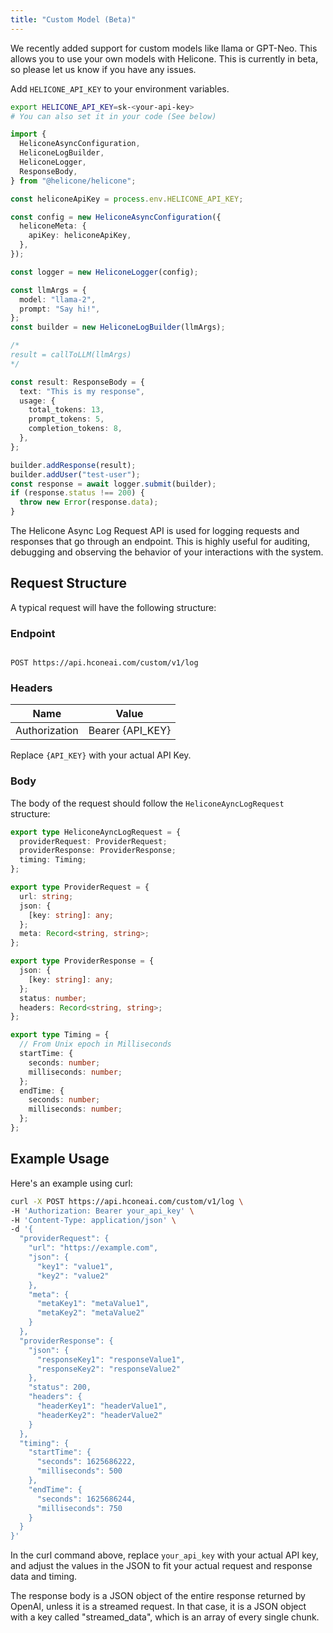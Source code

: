 ```yaml
---
title: "Custom Model (Beta)"
---
```


We recently added support for custom models like llama or GPT-Neo.
This allows you to use your own models with Helicone.
This is currently in beta, so please let us know if you have any issues.

<Tabs>
<Tab title="NodeJS">

Add `HELICONE_API_KEY` to your environment variables.

```bash
export HELICONE_API_KEY=sk-<your-api-key>
# You can also set it in your code (See below)
```

```typescript
import {
  HeliconeAsyncConfiguration,
  HeliconeLogBuilder,
  HeliconeLogger,
  ResponseBody,
} from "@helicone/helicone";

const heliconeApiKey = process.env.HELICONE_API_KEY;

const config = new HeliconeAsyncConfiguration({
  heliconeMeta: {
    apiKey: heliconeApiKey,
  },
});

const logger = new HeliconeLogger(config);

const llmArgs = {
  model: "llama-2",
  prompt: "Say hi!",
};
const builder = new HeliconeLogBuilder(llmArgs);

/*
result = callToLLM(llmArgs)
*/

const result: ResponseBody = {
  text: "This is my response",
  usage: {
    total_tokens: 13,
    prompt_tokens: 5,
    completion_tokens: 8,
  },
};

builder.addResponse(result);
builder.addUser("test-user");
const response = await logger.submit(builder);
if (response.status !== 200) {
  throw new Error(response.data);
}
```

</Tab>

<Tab title="Curl">
The Helicone Async Log Request API is used for logging requests and responses that
go through an endpoint. This is highly useful for auditing, debugging and observing
the behavior of your interactions with the system.

## Request Structure

A typical request will have the following structure:

### Endpoint

```

POST https://api.hconeai.com/custom/v1/log

```

### Headers

| Name          | Value            |
| ------------- | ---------------- |
| Authorization | Bearer {API_KEY} |

Replace `{API_KEY}` with your actual API Key.

### Body

The body of the request should follow the `HeliconeAyncLogRequest` structure:

```ts
export type HeliconeAyncLogRequest = {
  providerRequest: ProviderRequest;
  providerResponse: ProviderResponse;
  timing: Timing;
};

export type ProviderRequest = {
  url: string;
  json: {
    [key: string]: any;
  };
  meta: Record<string, string>;
};

export type ProviderResponse = {
  json: {
    [key: string]: any;
  };
  status: number;
  headers: Record<string, string>;
};

export type Timing = {
  // From Unix epoch in Milliseconds
  startTime: {
    seconds: number;
    milliseconds: number;
  };
  endTime: {
    seconds: number;
    milliseconds: number;
  };
};
```

## Example Usage

Here's an example using curl:

```sh
curl -X POST https://api.hconeai.com/custom/v1/log \
-H 'Authorization: Bearer your_api_key' \
-H 'Content-Type: application/json' \
-d '{
  "providerRequest": {
    "url": "https://example.com",
    "json": {
      "key1": "value1",
      "key2": "value2"
    },
    "meta": {
      "metaKey1": "metaValue1",
      "metaKey2": "metaValue2"
    }
  },
  "providerResponse": {
    "json": {
      "responseKey1": "responseValue1",
      "responseKey2": "responseValue2"
    },
    "status": 200,
    "headers": {
      "headerKey1": "headerValue1",
      "headerKey2": "headerValue2"
    }
  },
  "timing": {
    "startTime": {
      "seconds": 1625686222,
      "milliseconds": 500
    },
    "endTime": {
      "seconds": 1625686244,
      "milliseconds": 750
    }
  }
}'
```

In the curl command above, replace `your_api_key` with your actual API key, and adjust the values in the JSON to fit your actual request and response data and timing.

The response body is a JSON object of the entire response returned by OpenAI, unless it is a streamed request. In that case, it is a JSON object with a key called "streamed_data", which is an array of every single chunk.

</Tab>
</Tabs>
